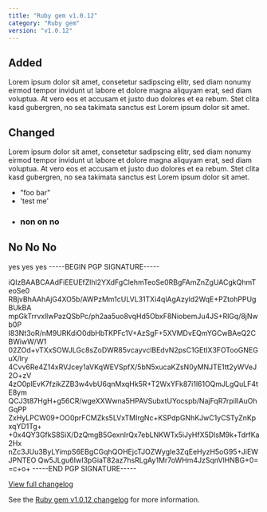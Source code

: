 ```yaml
---
title: "Ruby gem v1.0.12"
category: "Ruby gem"
version: "v1.0.12"
---
```


## Added

Lorem ipsum dolor sit amet, consetetur sadipscing elitr, sed diam nonumy eirmod
tempor invidunt ut labore et dolore magna aliquyam erat, sed diam voluptua. At
vero eos et accusam et justo duo dolores et ea rebum. Stet clita kasd gubergren,
no sea takimata sanctus est Lorem ipsum dolor sit amet.

## Changed

Lorem ipsum dolor sit amet, consetetur sadipscing elitr, sed diam nonumy eirmod
tempor invidunt ut labore et dolore magna aliquyam erat, sed diam voluptua. At
vero eos et accusam et justo duo dolores et ea rebum. Stet clita kasd gubergren,
no sea takimata sanctus est Lorem ipsum dolor sit amet.

- "foo bar"
- 'test me'
- ### non on no

## No No No

yes yes yes
-----BEGIN PGP SIGNATURE-----

iQIzBAABCAAdFiEEUEfZlhl2YXdFgClehmTeoSe0RBgFAmZnZgUACgkQhmTeoSe0
RBjvBhAAhAjG4XO5b/AWPzMm1cULVL31TXi4qlAgAzyld2WqE+PZtohPPUgBUkBA
mpGkTrrvxllwPazQSbPc/ph2aa5uo8vqHd5ObxF8NiobemJu4JS+RlGq/8jNwb0P
I83Nt3oR/nM9URKdiO0dbHbTKPFc1V+AzSgF+5XVMDvEQmYGCwBAeQ2CBWiwW/W1
02ZOd+vTXxSOWJLGc8sZoDWR85vcayvclBEdvN2psC1GEtIX3FOTooGNEGuX/lry
4Cvv6Re4Z14xRVJcey1aVKqWEVSpfX/5bN5xucaKZsN0yMNJTE1tt2yWVeJ2O+zV
4zO0plEvK7fzikZZB3w4vbU6qnMxqHk5R+T2WxYFk87i1l61OQmJLgQuLF4tE8ym
QCJ3t87HgH+g56CR/wgeXXWwna5HPAVSubxtUYocspb/NajFqR7rpiIIAuOhGqPP
ZxHyLPCW09+OO0prFCMZks5LVxTMIrgNc+KSPdpGNhKJwC1yCSTyZnKpxqYD1Tg+
+0x4QY3GfkS8SiX/DzQmgB5GexnIrQx7ebLNKWTx5iJyHfX5DlsM9k+TdrfKa2Hx
nZc3JUu3ByLYimpS6EBgCGqhQOHEjcTJOZWygIe3ZqEeHyzH5oG95+JiEWJPNTEO
Qw5JLgu6IwI3pGiaT82az7hsRLgAy1Mr7oWHm4JzSqnVlHNBG+0=
=c+o+
-----END PGP SIGNATURE-----


[View full changelog](https://github.com/appsignal/appsignal-ruby/blob/main/CHANGELOG.md#1012)

See the [Ruby gem v1.0.12 changelog](https://github.com/appsignal/appsignal-ruby/blob/main/CHANGELOG.md#1012) for more information.
